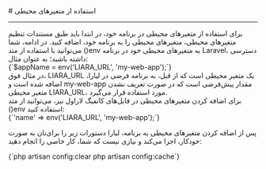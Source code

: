 

<Layout>
<Head>
<title>مستندات تنظیم متغیرهای محیطی در Laravel - لیارا</title>
<meta property="og:title" content="مستندات خدمات رایانش ابری لیارا" />
<meta property="og:description" content="مستندات مربوط به نحوه تنظیم متغیرهای محیطی در پلتفرم Laravel در لیارا"  />
<meta property="og:image" content="https://files.liara.ir/liara/logos/liara-poster.jpg" />
</Head>
# استفاده از متغیرهای محیطی 
<hr className="mb-2" />
برای استفاده از متغیرهای محیطی در برنامه خود، در ابتدا باید طبق <Link href="/paas/details/envs" className="text-[#2196f3] ">مستندات تنظیم متغیرهای محیطی</Link>، متغیرهای محیطی را به برنامه خود، اضافه کنید.
در ادامه، شما می‌توانید با استفاده از متد <Important>()env</Important> به متغیرهای محیطی خود در برنامه Laravel، دسترسی داشته باشید؛ به عنوان مثال:

<div className="h-2" />
<div dir="ltr">
<Highlight  className="js">
{`$appName = env('LIARA_URL', 'my-web-app');`}
</Highlight>
</ div>
<div className="h-2" />
در مثال فوق، <Important>LIARA_URL</Important> یک متغیر محیطی است که از قبل، به برنامه فرضی در لیارا، اضافه شده است و <Important>my-web-app</Important> مقدار پیش‌فرضی است که در صورت تعریف نشدن متغیر محیطی <Important>LIARA_URL</Important>، مورد استفاده قرار می‌گیرد.

<Section id="use-envs-in-config-files" title="استفاده از متغیرهای محیطی در فایل‌های کانفیگ" />
برای اضافه کردن متغیرهای محیطی در فایل‌های کانفیگ لاراول نیز، می‌توانید از متد <Important>()env</Important> استفاده کنید:
<div className="h-2" />
<div dir="ltr">
<Highlight  className="php">
{`'name' => env('LIARA_URL', 'my-web-app');`}
</Highlight>
</ div>
<div className="h-2" />

پس از اضافه کردن متغیرهای محیطی به برنامه، لیارا دستورات زیر را برای‌تان به صورت خودکار، اجرا می‌کند و نیازی نیست که شما، کار خاصی را انجام دهید:
<div className="h-2" />
<div dir="ltr">
<Highlight  className="php">
{`php artisan config:clear
php artisan config:cache`}
</Highlight>
</ div>
<div className="h-2" />





</Layout>